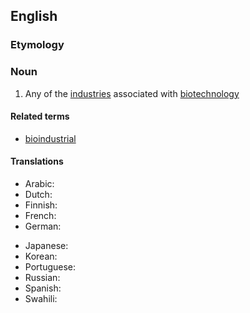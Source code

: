 ==English==

===Etymology===
{{prefix|en|bio|industry}}

===Noun===
{{en-noun}}

# Any of the [[industry|industries]] associated with [[biotechnology]]

====Related terms====
* [[bioindustrial]]

====Translations====
{{trans-top|industry associated with biotechnology}}
* Arabic: {{t-needed|ar}}
* Dutch: {{t+|nl|bio-industrie|f}}
* Finnish: {{t|fi|bioteollisuus}}
* French: {{t+|fr|bioindustrie|f}}
* German: {{t-needed|de}}
{{trans-mid}}
* Japanese: {{t-needed|ja}}
* Korean: {{t-needed|ko}}
* Portuguese: {{t-needed|pt}}
* Russian: {{t-needed|ru}}
* Spanish: {{t-needed|es}}
* Swahili: {{t-needed|sw}}
{{trans-bottom}}